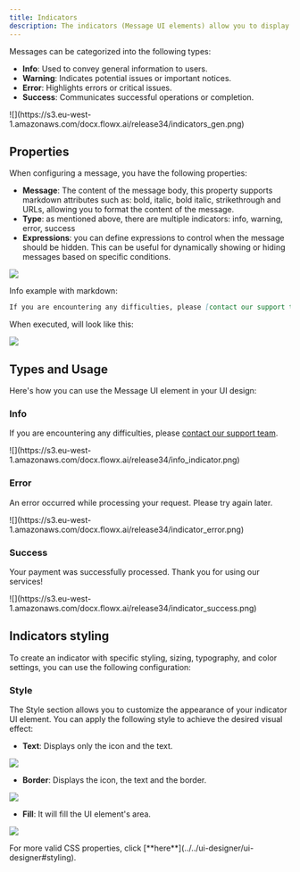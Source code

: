 ```yaml
---
title: Indicators
description: The indicators (Message UI elements) allow you to display different types of messages.
---
```


Messages can be categorized into the following types:

* **Info**: Used to convey general information to users.
* **Warning**: Indicates potential issues or important notices.
* **Error**: Highlights errors or critical issues.
* **Success**: Communicates successful operations or completion.

<Frame>
![](https://s3.eu-west-1.amazonaws.com/docx.flowx.ai/release34/indicators_gen.png)
</Frame>

## Properties

When configuring a message, you have the following properties:

- **Message**: The content of the message body, this property supports markdown attributes such as: bold, italic, bold italic, strikethrough and URLs, allowing you to format the content of the message. 
- **Type**: as mentioned above, there are multiple indicators: info, warning, error, success
- **Expressions**: you can define expressions to control when the message should be hidden. This can be useful for dynamically showing or hiding messages based on specific conditions.


![](https://s3.eu-west-1.amazonaws.com/docx.flowx.ai/release34/indicators_prop.png)


Info example with markdown:

```markdown
If you are encountering any difficulties, please [contact our support team](mailto:support@flowx.ai).
```

When executed, will look like this:

![](https://s3.eu-west-1.amazonaws.com/docx.flowx.ai/release34/indicators1.png)

## Types and Usage

Here's how you can use the Message UI element in your UI design:

### Info

If you are encountering any difficulties, please [contact our support team](mailto:support@flowx.ai).

<Frame>
![](https://s3.eu-west-1.amazonaws.com/docx.flowx.ai/release34/info_indicator.png)
</Frame>

### Error

An error occurred while processing your request. Please try again later.

<Frame>
![](https://s3.eu-west-1.amazonaws.com/docx.flowx.ai/release34/indicator_error.png)
</Frame>

### Success

Your payment was successfully processed. Thank you for using our services!

<Frame>
![](https://s3.eu-west-1.amazonaws.com/docx.flowx.ai/release34/indicator_success.png)
</Frame>

## Indicators styling


To create an indicator with specific styling, sizing, typography, and color settings, you can use the following configuration:

### Style

The Style section allows you to customize the appearance of your indicator UI element. You can apply the following style to achieve the desired visual effect:

- **Text**: Displays only the icon and the text.

![](https://s3.eu-west-1.amazonaws.com/docx.flowx.ai/release34/indicator_text.png)

- **Border**: Displays the icon, the text and the border.

![](https://s3.eu-west-1.amazonaws.com/docx.flowx.ai/release34/indicator_border.png)

- **Fill**: It will fill the UI element's area.

![](https://s3.eu-west-1.amazonaws.com/docx.flowx.ai/release34/indicator_fill.png)

<Tip>
For more valid CSS properties, click [**here**](../../ui-designer/ui-designer#styling).
</Tip>



